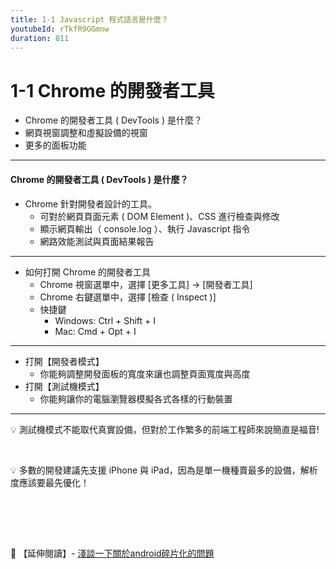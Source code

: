 ```yaml
---
title: 1-1 Javascript 程式語言是什麼？
youtubeId: rTkfR9GGmnw
duration: 811
---
```



# 1-1 Chrome 的開發者工具
* Chrome 的開發者工具 ( DevTools ) 是什麼？
* 網頁視窗調整和虛擬設備的視窗
* 更多的面板功能

---

#### Chrome 的開發者工具 ( DevTools ) 是什麼？
* Chrome 針對開發者設計的工具。
    - 可對於網頁頁面元素 ( DOM Element )、CSS 進行檢查與修改
    - 顯示網頁輸出（ console.log ）、執行 Javascript 指令
    - 網路效能測試與頁面結果報告

---

* 如何打開 Chrome 的開發者工具
    -  Chrome 視窗選單中，選擇 [更多工具] -> [開發者工具]
    -  Chrome 右鍵選單中，選擇 [檢查 ( Inspect )]
    -  快捷鍵
        - Windows:  Ctrl    + Shift + I
        - Mac:      Cmd     + Opt   + I

---

* 打開【開發者模式】
    - 你能夠調整開發面板的寬度來讓也調整頁面寬度與高度
* 打開【測試機模式】
    - 你能夠讓你的電腦瀏覽器模擬各式各樣的行動裝置

---

💡 測試機模式不能取代真實設備，但對於工作繁多的前端工程師來說簡直是福音!

    　

💡 多數的開發建議先支援 iPhone 與 iPad，因為是單一機種賣最多的設備，解析度應該要最先優化！

    　
    　

    　

📖 【延伸閱讀】- [淺談一下關於android碎片化的問題](https://www.itread01.com/content/1548117743.html)

